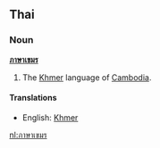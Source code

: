 ==Thai==
===Noun===
'''[[ภาษา]][[เขมร]]'''<!-- (paasaa ???) -->

# The [[Khmer]] language of [[Cambodia]].

====Translations====
*English: [[Khmer]]

[[nl:ภาษาเขมร]]